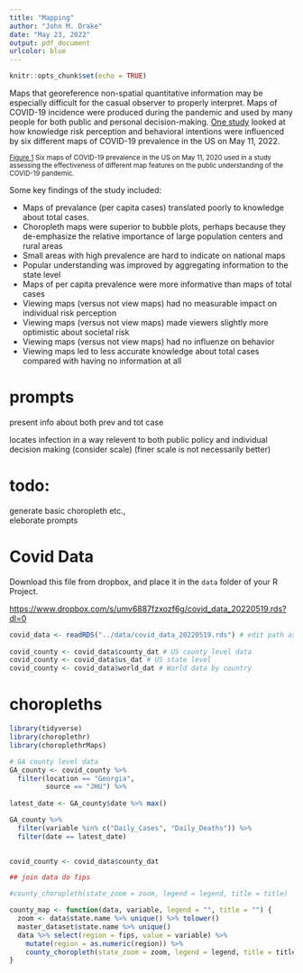 ```yaml
---
title: "Mapping"
author: "John M. Drake"
date: "May 23, 2022"
output: pdf_document
urlcolor: blue
---
```


```r
knitr::opts_chunk$set(echo = TRUE)
```

Maps that georeference non-spatial quantitative information may be especially difficult for the casual observer to properly interpret.
Maps of COVID-19 incidence were produced during the pandemic and used by many people for both public and personal decision-making. 
[One study](https://jamanetwork.com/journals/jamanetworkopen/fullarticle/2774639) looked at how knowledge risk perception and behavioral intentions were influenced by six different maps of COVID-19 prevalence in the US on May 11, 2022.

\resizebox{\textwidth}{!}{
\includegraphics{../images/covid-maps.png}
}

<small>[Figure 1](https://jamanetwork.com/journals/jamanetworkopen/fullarticle/2774639) Six maps of COVID-19 prevalence in the US on May 11, 2020 used in a study assessing the effectiveness of different map features on the public understanding of the COVID-19 pandemic.</small>

Some key findings of the study included:

- Maps of prevalance (per capita cases) translated poorly to knowledge about total cases.
- Choropleth maps were superior to bubble plots, perhaps because they de-emphasize the relative importance of large population centers and rural areas
- Small areas with high prevalence are hard to indicate on national maps
- Popular understanding was improved by aggregating information to the state level
- Maps of per capita prevalence were more informative than maps of total cases
- Viewing maps (versus not view maps) had no measurable impact on individual risk perception
- Viewing maps (versus not view maps) made viewers slightly more optimistic about societal risk
- Viewing maps (versus not view maps) had no influenze on behavior
- Viewing maps led to less accurate knowledge about total cases compared with having no information at all


# prompts

present info about both prev and tot case

locates infection in a way relevent to both public policy and individual decision making (consider scale)
(finer scale is not necessarily better)

# todo: 

generate basic choropleth etc.,   
eleborate prompts

# Covid Data

Download this file from dropbox, and place it in the `data` folder of your R Project.

<https://www.dropbox.com/s/umv6887fzxozf6g/covid_data_20220519.rds?dl=0>

```r
covid_data <- readRDS("../data/covid_data_20220519.rds") # edit path as needed
  
covid_county <- covid_data$county_dat # US county level data
covid_county <- covid_data$us_dat # US state level
covid_county <- covid_data$world_dat # World data by country

```

# choropleths

```r
library(tidyverse)
library(choroplethr)
library(choroplethrMaps)

# GA county level data
GA_county <- covid_county %>% 
  filter(location == "Georgia",
         source == "JHU") %>% 
  
latest_date <- GA_county$date %>% max()

GA_county %>% 
  filter(variable %in% c("Daily_Cases", "Daily_Deaths")) %>% 
  filter(date == latest_date)
  

covid_county <- covid_data$county_dat

## join data do fips

#county_choropleth(state_zoom = zoom, legend = legend, title = title)

county_map <- function(data, variable, legend = "", title = "") {
  zoom <- data$state.name %>% unique() %>% tolower()
  master_dataset$state.name %>% unique()
  data %>% select(region = fips, value = variable) %>% 
    mutate(region = as.numeric(region)) %>% 
    county_choropleth(state_zoom = zoom, legend = legend, title = title)
}


```

